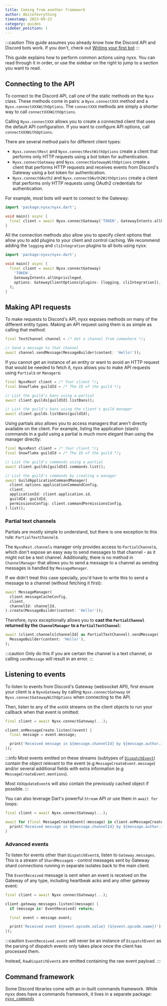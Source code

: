 ```yaml
---
title: Coming from another framework
author: Abitofevrything
timestamp: 2023-09-23
category: guides
sidebar_position: 1
---
```


:::caution
This guide assumes you already know how the Discord API and Discord bots work. If you don't, check
out [Writing your first bot](../tutorials/writing_your_first_bot.mdx)
:::

This guide explains how to perform common actions using nyxx. You can read through it in order, or
use the sidebar on the right to jump to a section you want to read.

## Connecting to the API

To connect to the Discord API, call one of the static methods on the `Nyxx` class. These methods
come in pairs: a `Nyxx.connectXXX` method and a `Nyxx.connectXXXWithOptions`. The `connectXXX`
methods are simply a shorter way to call `connectXXXWithOptions`.

Calling `Nyxx.connectXXX` allows you to create a connected client that uses the default API
configuration. If you want to configure API options, call `connectXXXWithOptions`.

There are several method pairs for different client types:
 - `Nyxx.connectRest` and `Nyxx.connectRestWithOptions` create a client that performs only HTTP
   requests using a bot token for authentication.
 - `Nyxx.connectGateway` and `Nyxx.connectGatewayWithOptions` create a client that performs HTTP 
   requests and receives events from Discord's Gateway using a bot token for authentication.
 - `Nyxx.connectOAuth2` and `Nyxx.connectOAuth2WithOptions` create a client that performs only HTTP
   requests using OAuth2 credentials for authentication.

For example, most bots will want to connect to the Gateway:
```dart
import 'package:nyxx/nyxx.dart';

void main() async {
  final client = await Nyxx.connectGateway('TOKEN', GatewayIntents.allUnprivileged);
}
```

All the connection methods also allow you to specify client options that allow you to add plugins to
your client and control caching. We recommend adding the `logging` and `cliIntegration` plugins to
all bots using nyxx:

```dart
import 'package:nyxx/nyxx.dart';

void main() async {
  final client = await Nyxx.connectGateway(
    'TOKEN',
    GatewayIntents.allUnprivileged,
    options: GatewayClientOptions(plugins: [logging, cliIntegration]),
  );
}
```

## Making API requests

To make requests to Discord's API, nyxx exposes methods on many of the different entity types.
Making an API request using them is as simple as calling that method:
```dart
final TextChannel channel = /* Get a channel from somewhere */;

// Send a message to that channel
await channel.sendMessage(MessageBuilder(content: 'Hello!'));
```

If you cannot get an instance of an entity or want to avoid an HTTP request that would be needed to
fetch it, nyxx allows you to make API requests using `Partial`s or `Manager`s:

```dart
final NyxxRest client = /* Your client */;
final Snowflake guildId = /* The ID of the guild */;

// List the guild's bans using a partial
await client.guilds[guildId].listBans();

// List the guild's bans using the client's guild manager
await client.guilds.listBans(guildId);
```

Using partials also allows you to access managers that aren't directly available on the client. For
example, listing the application (slash) commands in a guild using a partial is much more elegant
than using the manager directly:

```dart
final NyxxRest client = /* Your client */;
final Snowflake guildId = /* The ID of the guild */;

// List the guild's commands using a partial
await client.guilds[guildId].commands.list();

// List the guild's commands by creating a manager
await GuildApplicationCommandManager(
  client.options.applicationCommandConfig,
  client,
  applicationId: client.application.id,
  guildId: guildId,
  permissionsConfig: client.commandPermissionsConfig,
).list();
```

### Partial text channels

Partials are mostly simple to understand, but there is one exception to this rule:
`PartialTextChannel`s.

The `NyxxRest.channels` manager only provides access to `PartialChannel`s, which don't expose an
easy way to send messages to that channel - as it might not be a text channel. Additionally, there
is no method in `ChannelManager` that allows you to send a message to a channel as sending messages
is handled by `MessageManager`.

If we didn't treat this case specially, you'd have to write this to send a message to a channel
(without fetching it first):

```dart
await MessageManager(
  client.messageCacheConfig,
  client,
  channelId: channelId,
).create(MessageBuilder(content: 'Hello!'));
```

Therefore, nyxx exceptionally allows you to **cast the `PartialChannel` returned by the
`ChannelManager` to a `PartialTextChannel`**:

```dart
await (client.channels[channelId] as PartialTextChannel).sendMessage(
  MessageBuilder(content: 'Hello!'),
);
```

:::caution
Only do this if you are certain the channel is a text channel, or calling `sendMessage` will result
in an error.
:::

## Listening to events

To listen to events from Discord's Gateway (websocket API), first ensure your client is a
`NyxxGateway` by calling `Nyxx.connectGateway` or `Nyxx.connectGatewayWithOptions` when connecting
to the API.

Then, listen to any of the `onXXX` streams on the client objects to run your callback when that
event is omitted:

```dart
final client = await Nyxx.connectGateway(...);

client.onMessageCreate.listen((event) {
  final message = event.message;

  print('Received message in ${message.channelId} by ${message.author.id}');
});
```

:::info
Most events emitted on these streams (subtypes of [`DispatchEvent`](https://pub.dev/documentation/nyxx/latest/nyxx/DispatchEvent-class.html))
contain the object relevant to the event (e.g `MessageCreateEvent.message`) and/or several
additional fields with extra information (e.g `MessageCreateEvent.mentions`).

Most `XXXUpdateEvent`s will also contain the previously cached object if possible.
:::

You can also leverage Dart's powerful `Stream` API or use them in `await for` loops:

```dart
final client = await Nyxx.connectGateway(...);

await for (final MessageCreateEvent(:message) in client.onMessageCreate) {
  print('Received message in ${message.channelId} by ${message.author.id}');
}
```

### Advanced events

To listen for events other than `DispatchEvent`s, listen to `Gateway.messages`. This is a stream of
`ShardMessage`s - control messages sent by Gateway shard connections running in separate isolates
back to the main client.

The `EventReceived` message is sent when an event is received on the Gateway of any type, including
heartbeak acks and any other gateway event:

```dart
final client = await Nyxx.connectGateway(...);

client.gateway.messages.listen((message) {
  if (message is! EventReceived) return;

  final event = message.event;

  print('Received event ${event.opcode.value} (${event.opcode.name})');
});
```

:::caution
`EventReceived.event` will never be an instance of `DispatchEvent` as the parsing of dispatch events
only takes place once the client has processed them.

Instead, `RawDispatchEvent`s are emitted containing the raw event payload.
:::

## Command framework

Some Discord libraries come with an in-built commands framework. While nyxx does have a commands
framework, it lives in a separate package: [`nyxx_commands`](https://pub.dev/packages/nyxx_commands)

